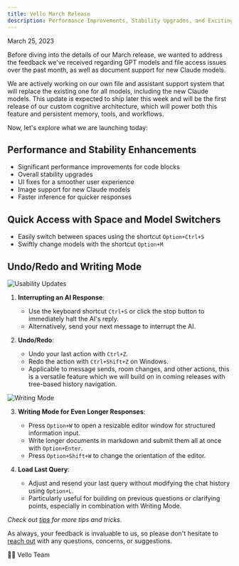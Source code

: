 ```yaml
---
title: Vello March Release
description: Performance Improvements, Stability Upgrades, and Exciting Usability Updates
---
```

March 25, 2023

Before diving into the details of our March release, we wanted to address the feedback we've received regarding GPT models and file access issues over the past month, as well as document support for new Claude models.

We are actively working on our own file and assistant support system that will replace the existing one for all models, including the new Claude models. This update is expected to ship later this week and will be the first release of our custom cognitive architecture, which will power both this feature and persistent memory, tools, and workflows.

Now, let's explore what we are launching today:

## Performance and Stability Enhancements

- Significant performance improvements for code blocks
- Overall stability upgrades
- UI fixes for a smoother user experience
- Image support for new Claude models
- Faster inference for quicker responses

## Quick Access with Space and Model Switchers

- Easily switch between spaces using the shortcut `Option+Ctrl+S`
- Swiftly change models with the shortcut `Option+M`

## Undo/Redo and Writing Mode

![Usability Updates](https://d3cflkbt5y83mw.cloudfront.net/stradametrical-fitcher-metalled-calathus.gif)

1. **Interrupting an AI Response**:
   - Use the keyboard shortcut `Ctrl+S` or click the stop button to immediately halt the AI's reply.
   - Alternatively, send your next message to interrupt the AI.

2. **Undo/Redo**:
   - Undo your last action with `Ctrl+Z`.
   - Redo the action with `Ctrl+Shift+Z` on Windows.
   - Applicable to message sends, room changes, and other actions, this is a versatile feature which we will build on in coming releases with tree-based history navigation.

![Writing Mode](https://d3cflkbt5y83mw.cloudfront.net/squadrons-taurite-nonvoluntary-strugglingly.gif)

3. **Writing Mode for Even Longer Responses**:
   - Press `Option+W` to open a resizable editor window for structured information input.
   - Write longer documents in markdown and submit them all at once with `Option+Enter`.
   - Press `Option+Shift+W` to change the orientation of the editor.

4. **Load Last Query**:
   - Adjust and resend your last query without modifying the chat history using `Option+L`.
   - Particularly useful for building on previous questions or clarifying points, especially in combination with Writing Mode.
 
*Check out [tips](/tips) for more tips and tricks.*

As always, your feedback is invaluable to us, so please don't hesitate to [reach out](mailto:hello@vello.ai) with any questions, concerns, or suggestions.

✋🏻 Vello Team
